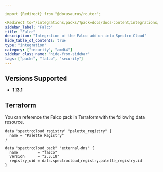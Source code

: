 ```yaml
---

import {Redirect} from "@docusaurus/router";

<Redirect to="/integrations/packs/?pack=docs/docs-content/integrations/falco" />
sidebar_label: "Falco"
title: "Falco"
description: "Integration of the Falco add on into Spectro Cloud"
hide_table_of_contents: true
type: "integration"
category: ["security", "amd64"]
sidebar_class_name: "hide-from-sidebar"
tags: ["packs", "falco", "security"]
---
```



<Redirect to="/integrations/packs/?pack=docs/docs-content/integrations/falco" />

## Versions Supported

<Tabs queryString="parent">

<TabItem label="1.16.x" value="1.16.x">

</TabItem>
<TabItem label="1.0.x" value="1.0.x">

</TabItem>

<TabItem label="1.13.x" value="1.13.x">

- **1.13.1**

</TabItem>

</Tabs>

## Terraform

You can reference the Falco pack in Terraform with the following data resource.

```hcl
data "spectrocloud_registry" "palette_registry" {
  name = "Palette Registry"
}

data "spectrocloud_pack" "external-dns" {
  name         = "falco"
  version      = "2.0.18"
  registry_uid = data.spectrocloud_registry.palette_registry.id
}
```
